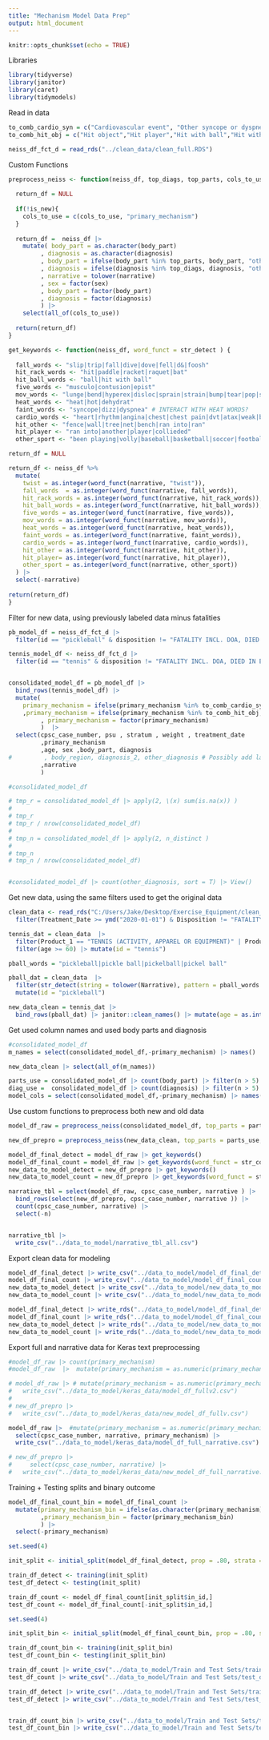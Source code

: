 ```yaml
---
title: "Mechanism Model Data Prep"
output: html_document
---
```


```r
knitr::opts_chunk$set(echo = TRUE)
```

Libraries
```r
library(tidyverse)
library(janitor)
library(caret)
library(tidymodels)
```

Read in data
```r
to_comb_cardio_syn = c("Cardiovascular event", "Other syncope or dyspnea")
to_comb_hit_obj = c("Hit object","Hit player","Hit with ball","Hit with racquet/paddle")

neiss_df_fct_d = read_rds("../clean_data/clean_full.RDS")
```


Custom Functions
```r
preprocess_neiss <- function(neiss_df, top_diags, top_parts, cols_to_use, is_new = FALSE) {
  
  return_df = NULL
  
  if(!is_new){
    cols_to_use = c(cols_to_use, "primary_mechanism")
  }
  
  return_df =  neiss_df |>  
    mutate( body_part = as.character(body_part)
         , diagnosis = as.character(diagnosis)
         , body_part = ifelse(body_part %in% top_parts, body_part, "other")
         , diagnosis = ifelse(diagnosis %in% top_diags, diagnosis, "other")
         , narrative = tolower(narrative)
         , sex = factor(sex)
         , body_part = factor(body_part)
         , diagnosis = factor(diagnosis)
         ) |>
    select(all_of(cols_to_use))
  
  return(return_df)
}

get_keywords <- function(neiss_df, word_funct = str_detect ) {
  
  fall_words <- "slip|trip|fall|dive|dove|fell|d&|foosh"
  hit_rack_words <- "hit|paddle|racket|raquet|bat"
  hit_ball_words <- "ball|hit with ball"
  five_words <- "musculo|contusion|epist"
  mov_words <- "lunge|bend|hyperex|disloc|sprain|strain|bump|tear|pop|snap|roll|cut|abrasion|sting|jam"
  heat_words <- "heat|hot|dehydrat"
  faint_words <- "syncope|dizz|dyspnea" # INTERACT WITH HEAT WORDS?
  cardio_words <- "heart|rhythm|angina|chest|chest pain|dvt|atax|weak|blood pressure|palpitat"
  hit_other <- "fence|wall|tree|net|bench|ran into|ran"
  hit_player <- "ran into|another|player|collieded"
  other_sport <- "been playing|volly|baseball|basketball|soccer|football|golf|sports"

return_df = NULL

return_df <- neiss_df %>% 
  mutate(
    twist = as.integer(word_funct(narrative, "twist")),
    fall_words  = as.integer(word_funct(narrative, fall_words)),
    hit_rack_words = as.integer(word_funct(narrative, hit_rack_words)),
    hit_ball_words = as.integer(word_funct(narrative, hit_ball_words)),
    five_words = as.integer(word_funct(narrative, five_words)),
    mov_words = as.integer(word_funct(narrative, mov_words)),
    heat_words = as.integer(word_funct(narrative, heat_words)),
    faint_words = as.integer(word_funct(narrative, faint_words)),
    cardio_words = as.integer(word_funct(narrative, cardio_words)),
    hit_other = as.integer(word_funct(narrative, hit_other)),
    hit_player= as.integer(word_funct(narrative, hit_player)),
    other_sport = as.integer(word_funct(narrative, other_sport))
  ) |>
  select(-narrative)
  
return(return_df)
}
```


Filter for new data, using previously labeled data minus fatalities
```r
pb_model_df = neiss_df_fct_d |>
  filter(id == "pickleball" & disposition != "FATALITY INCL. DOA, DIED IN ER")# & age >= 50) #|> count(primary_mechanism)

tennis_model_df <- neiss_df_fct_d |>
  filter(id == "tennis" & disposition != "FATALITY INCL. DOA, DIED IN ER") 


consolidated_model_df = pb_model_df |> 
  bind_rows(tennis_model_df) |> 
  mutate(
    primary_mechanism = ifelse(primary_mechanism %in% to_comb_cardio_syn, "cardio/sync", primary_mechanism)
    ,primary_mechanism = ifelse(primary_mechanism %in% to_comb_hit_obj, "Hit with various obj", primary_mechanism)
         , primary_mechanism = factor(primary_mechanism)     
         )  |>
  select(cpsc_case_number, psu , stratum , weight , treatment_date
         ,primary_mechanism
         ,age, sex ,body_part, diagnosis
#         , body_region, diagnosis_2, other_diagnosis # Possibly add later
         ,narrative
         )

#consolidated_model_df

# tmp_r = consolidated_model_df |> apply(2, \(x) sum(is.na(x)) )
# 
# tmp_r
# tmp_r / nrow(consolidated_model_df)
# 
# tmp_n = consolidated_model_df |> apply(2, n_distinct )
# 
# tmp_n
# tmp_n / nrow(consolidated_model_df)


#consolidated_model_df |> count(other_diagnosis, sort = T) |> View()
```


Get new data, using the same filters used to get the original data
```r
clean_data <- read_rds("C:/Users/Jake/Desktop/Exercise_Equipment/clean_data/clean_neiss_df_2013-2022.RDS") |> mutate(age = as.numeric(age_in_years) ) |>
  filter(Treatment_Date >= ymd("2020-01-01") & Disposition != "FATALITY INCL. DOA, DIED IN ER")

tennis_dat = clean_data  |>
  filter(Product_1 == "TENNIS (ACTIVITY, APPAREL OR EQUIPMENT)" | Product_2 == "TENNIS (ACTIVITY, APPAREL OR EQUIPMENT)" | Product_3 == "TENNIS (ACTIVITY, APPAREL OR EQUIPMENT)") |> 
  filter(age >= 60) |> mutate(id = "tennis")

pball_words = "pickleball|pickle ball|pickelball|pickel ball"

pball_dat = clean_data  |>
  filter(str_detect(string = tolower(Narrative), pattern = pball_words  )) |>  
  mutate(id = "pickleball")

new_data_clean = tennis_dat |>
  bind_rows(pball_dat) |> janitor::clean_names() |> mutate(age = as.integer(age)) 

```


Get used column names and used body parts and diagnosis
```r
#consolidated_model_df
m_names = select(consolidated_model_df,-primary_mechanism) |> names()

new_data_clean |> select(all_of(m_names))

parts_use = consolidated_model_df |> count(body_part) |> filter(n > 5) |> pull(body_part)
diag_use =  consolidated_model_df |> count(diagnosis) |> filter(n > 5) |> pull(diagnosis)
model_cols = select(consolidated_model_df,-primary_mechanism) |> names()
```


Use custom functions to preprocess both new and old data
```r
model_df_raw = preprocess_neiss(consolidated_model_df, top_parts = parts_use, top_diags = diag_use, cols_to_use = model_cols )

new_df_prepro = preprocess_neiss(new_data_clean, top_parts = parts_use, top_diags = diag_use, cols_to_use = model_cols, is_new = TRUE )
```



```r
model_df_final_detect = model_df_raw |> get_keywords()
model_df_final_count = model_df_raw |> get_keywords(word_funct = str_count)
new_data_to_model_detect = new_df_prepro |> get_keywords()
new_data_to_model_count = new_df_prepro |> get_keywords(word_funct = str_count)
```



```r
narrative_tbl = select(model_df_raw, cpsc_case_number, narrative ) |>
  bind_rows(select(new_df_prepro, cpsc_case_number, narrative )) |>
  count(cpsc_case_number, narrative) |>
  select(-n) 



```

```r
narrative_tbl |>
  write_csv("../data_to_model/narrative_tbl_all.csv")
```


Export clean data for modeling
```r
model_df_final_detect |> write_csv("../data_to_model/model_df_final_detect.csv")
model_df_final_count |> write_csv("../data_to_model/model_df_final_count.csv")
new_data_to_model_detect |> write_csv("../data_to_model/new_data_to_model_detect.csv")
new_data_to_model_count |> write_csv("../data_to_model/new_data_to_model_count.csv")

model_df_final_detect |> write_rds("../data_to_model/model_df_final_detect.rds")
model_df_final_count |> write_rds("../data_to_model/model_df_final_count.rds")
new_data_to_model_detect |> write_rds("../data_to_model/new_data_to_model_detect.rds")
new_data_to_model_count |> write_rds("../data_to_model/new_data_to_model_count.rds")

```


Export full and narrative data for Keras text preprocessing
```r
#model_df_raw |> count(primary_mechanism)
#model_df_raw  |>  mutate(primary_mechanism = as.numeric(primary_mechanism)) |> count(primary_mechanism)

# model_df_raw |> # mutate(primary_mechanism = as.numeric(primary_mechanism)) |> #count(primary_mechanism)
#   write_csv("../data_to_model/keras_data/model_df_fullv2.csv")
# 
# new_df_prepro |> 
#   write_csv("../data_to_model/keras_data/new_model_df_fullv.csv")

model_df_raw |>  #mutate(primary_mechanism = as.numeric(primary_mechanism)) |> 
  select(cpsc_case_number, narrative, primary_mechanism) |>
  write_csv("../data_to_model/keras_data/model_df_full_narrative.csv")

# new_df_prepro |> 
#     select(cpsc_case_number, narrative) |>
#   write_csv("../data_to_model/keras_data/new_model_df_full_narrative.csv")

```



Training + Testing splits and binary outcome
```r

model_df_final_count_bin = model_df_final_count |>
  mutate(primary_mechanism_bin = ifelse(as.character(primary_mechanism) == "Multi-sport", "Multi-sport", "Other")
         ,primary_mechanism_bin = factor(primary_mechanism_bin)
         ) |>
  select(-primary_mechanism)

```

```r
set.seed(4)

init_split <- initial_split(model_df_final_detect, prop = .80, strata = "primary_mechanism")

train_df_detect <- training(init_split)
test_df_detect <- testing(init_split)

train_df_count <- model_df_final_count[init_split$in_id,]
test_df_count <- model_df_final_count[-init_split$in_id,]
```


```r
set.seed(4)

init_split_bin <- initial_split(model_df_final_count_bin, prop = .80, strata = "primary_mechanism_bin")

train_df_count_bin <- training(init_split_bin)
test_df_count_bin <- testing(init_split_bin)
```


```r
train_df_count |> write_csv("../data_to_model/Train and Test Sets/train_df_count.csv")
test_df_count |> write_csv("../data_to_model/Train and Test Sets/test_df_count.csv")

train_df_detect |> write_csv("../data_to_model/Train and Test Sets/train_df_detect.csv")
test_df_detect |> write_csv("../data_to_model/Train and Test Sets/test_df_detect.csv")


train_df_count_bin |> write_csv("../data_to_model/Train and Test Sets/train_df_count_bin.csv")
test_df_count_bin |> write_csv("../data_to_model/Train and Test Sets/test_df_count_bin.csv")

```



